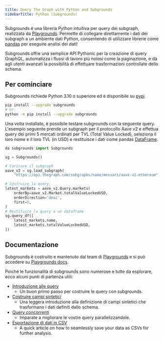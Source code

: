 ```yaml
---
title: Query The Graph with Python and Subgrounds
sidebarTitle: Python (Subgrounds)
---
```


Subgrounds è una libreria Python intuitiva per query dei subgraph, realizzata da [Playgrounds](https://playgrounds.network/). Permette di collegare direttamente i dati dei subgraph a un ambiente dati Python, consentendo di utilizzare librerie come [pandas](https://pandas.pydata.org/) per eseguire analisi dei dati!

Subgrounds offre una semplice API Pythonic per la creazione di query GraphQL, automatizza i flussi di lavoro più noiosi come la paginazione, e dà agli utenti avanzati la possibilità di effettuare trasformazioni controllate dello schema.

## Per cominciare

Subgrounds richiede Python 3.10 o superiore ed è disponibile su [pypi](https://pypi.org/project/subgrounds/).

```bash
pip install --upgrade subgrounds
# or
python -m pip install --upgrade subgrounds
```

Una volta installato, è possibile testare subgrounds con la seguente query. L'esempio seguente prende un subgraph per il protocollo Aave v2 e effettua query dei primi 5 mercati ordinati per TVL (Total Value Locked), seleziona il loro nome e il loro TVL (in USD) e restituisce i dati come pandas [DataFrame](https://pandas.pydata.org/pandas-docs/dev/reference/api/pandas.DataFrame.html#pandas.DataFrame).

```python
da subgrounds import Subgrounds

sg = Subgrounds()

# Caricare il subgraph
aave_v2 = sg.load_subgraph(
    "https://api.thegraph.com/subgraphs/name/messari/aave-v2-ethereum")

# Costruire la query
latest_markets = aave_v2.Query.markets(
    orderBy=aave_v2.Market.totalValueLockedUSD,
    orderDirection='desc',
    first=5,
)
# Restituire la query a un dataframe
sg.query_df([
    latest_markets.name,
    latest_markets.totalValueLockedUSD,
])
```

## Documentazione

Subgrounds è costruito e mantenuto dal team di [Playgrounds](https://playgrounds.network/) e si può accedere su [Playgrounds docs](https://docs.playgrounds.network/subgrounds).

Poiché le funzionalità di subgrounds sono numerose e tutte da esplorare, ecco alcuni punti di partenza utili:

- [Introduzione alle query](https://docs.playgrounds.network/subgrounds/getting_started/basics/)
  - Un buon primo passo per costruire le query con subgrounds.
- [Costruire campi sintetici](https://docs.playgrounds.network/subgrounds/getting_started/synthetic_fields/)
  - Una leggera introduzione alla definizione di campi sintetici che trasformano i dati definiti dallo schema.
- [Query concorrenti](https://docs.playgrounds.network/subgrounds/getting_started/async/)
  - Imparate a migliorare le vostre query parallelizzandole.
- [Esportazione di dati in CSV](https://docs.playgrounds.network/subgrounds/faq/exporting/)
  - A quick article on how to seamlessly save your data as CSVs for further analysis.
